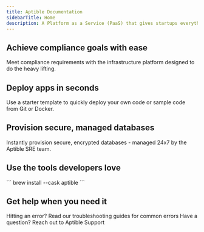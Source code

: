```yaml
---
title: Aptible Documentation
sidebarTitle: Home
description: A Platform as a Service (PaaS) that gives startups everything developers need to launch and scale apps and databases that are secure, reliable, and compliant — no manual configuration required.
---
```


## Achieve compliance goals with ease
Meet compliance requirements with the infrastructure platform designed to do the heavy lifting.


<ComplianceSnippet />

## Deploy apps in seconds 
Use a starter template to quickly deploy your own code or sample code from Git or Docker.


<QuickstartSnippet />

## Provision secure, managed databases
Instantly provision secure, encrypted databases - managed 24x7 by the Aptible SRE team.


<DatabasesSnippet />

## Use the tools developers love

<CardGroup cols={2}>
  <Card title="Install the Aptible CLI" href="https://aptible-docs.mintlify.app/CLI">    
   ```
    brew install --cask aptible
```
  </Card>
  <Card title="Explore all tools & integrations" href="https://www.aptible.com/docs/core-concepts/integrations/overview" img="/images/Integrations-icon.png">


</Card>
</CardGroup>

## Get help when you need it

<CardGroup cols={2}>
  <Card title="Troubleshooting Guides" icon="books" iconType="solid" href="https://www.aptible.com/docs/common-erorrs">
    Hitting an error? Read our troubleshooting guides for common errors
  </Card>
  <Card title="Contact Support" icon="comment" iconType="solid" href="https://app.aptible.com/support">
    Have a question? Reach out to Aptible Support
  </Card>
</CardGroup>
